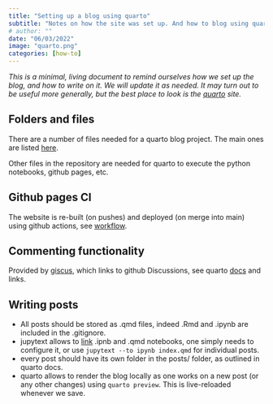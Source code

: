 ```yaml
---
title: "Setting up a blog using quarto"
subtitle: "Notes on how the site was set up. And how to blog using quarto."
# author: ""
date: "06/03/2022"
image: "quarto.png"
categories: [how-to]
---
```


_This is a minimal, living document to remind ourselves how we set up the blog, and how to write on it. We will update it as needed. It may turn out to be useful more generally, but the best place to look is the [quarto](https://quarto.org/) site._

## Folders and files

There are a number of files needed for a quarto blog project. The main ones are listed [here](https://quarto.org/docs/websites/website-blog.html#blog-projects).

Other files in the repository are needed for quarto to execute the python notebooks, github pages, etc.

## Github pages CI

The website is re-built (on pushes) and deployed (on merge into main) using github actions, see [workflow](https://github.com/bs-ds/blog/blob/main/.github/workflows/ci.yaml).

## Commenting functionality

Provided by [giscus](https://giscus.app/), which links to github Discussions, see quarto [docs](https://quarto.org/docs/output-formats/html-basics.html#commenting) and links.

## Writing posts

- All posts should be stored as .qmd files, indeed .Rmd and .ipynb are included in the .gitignore.
- jupytext allows to [link](https://jupytext.readthedocs.io/en/latest/formats.html#quarto) .ipnb and .qmd notebooks, one simply needs to configure it, or use `jupytext --to ipynb index.qmd` for individual posts.
- every post should have its own folder in the posts/ folder, as outlined in quarto docs.
- quarto allows to render the blog locally as one works on a new post (or any other changes) using `quarto preview`. This is live-reloaded whenever we save.
